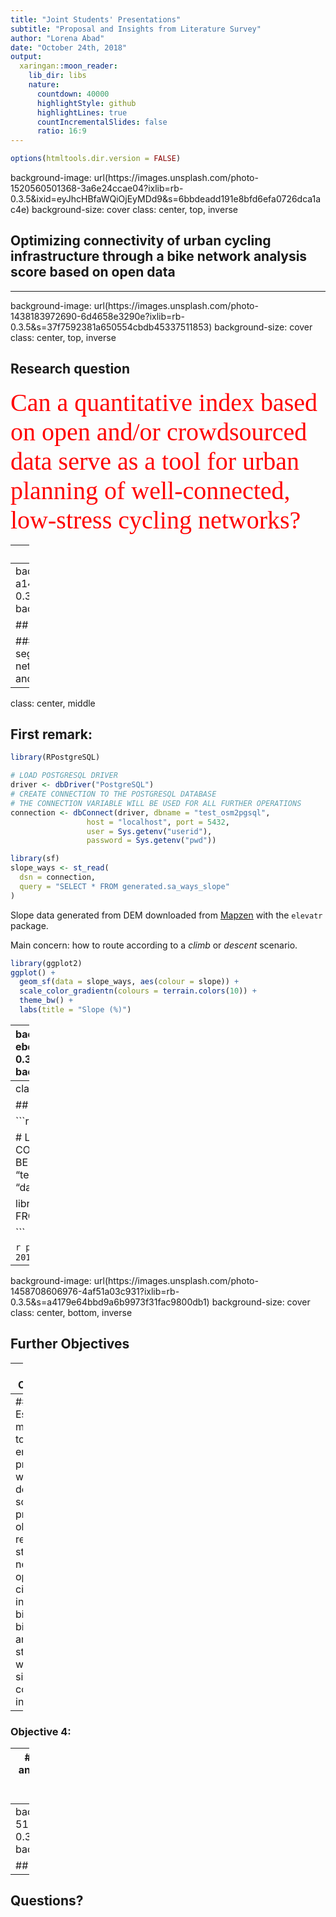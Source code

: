 ```yaml
---
title: "Joint Students' Presentations"
subtitle: "Proposal and Insights from Literature Survey"
author: "Lorena Abad"
date: "October 24th, 2018"
output:
  xaringan::moon_reader:
    lib_dir: libs
    nature:
      countdown: 40000
      highlightStyle: github
      highlightLines: true
      countIncrementalSlides: false
      ratio: 16:9
---
```


```r
options(htmltools.dir.version = FALSE)
```

background-image: url(https://images.unsplash.com/photo-1520560501368-3a6e24ccae04?ixlib=rb-0.3.5&ixid=eyJhcHBfaWQiOjEyMDd9&s=6bbdeadd191e8bfd6efa0726dca1ac4e)
background-size: cover
class: center, top, inverse

## Optimizing connectivity of urban cycling infrastructure through a bike network analysis score based on open data  

---

background-image: url(https://images.unsplash.com/photo-1438183972690-6d4658e3290e?ixlib=rb-0.3.5&s=37f7592381a650554cbdb45337511853)
background-size: cover
class: center, top, inverse

## Research question

<span style="color:red; font-size:30pt; font-family: 'Yanone Kaffeesatz';">Can a quantitative index based on open and/or crowdsourced data serve as a tool for urban planning of well-connected, low-stress cycling networks?
</span>

---
class: center, top

## Aim

Develop a methodology to optimize urban cycling networks’ connectivity based on a quantitative index known as bike network analysis score.

.center[<img src="bna.jpg" style="width: 50%" />]

---
background-image: url(https://images.unsplash.com/photo-1520431626067-a140ac2122f3?ixlib=rb-0.3.5&ixid=eyJhcHBfaWQiOjEyMDd9&s=3ea2f69f37c5648845e4c3ca88838f7a)
background-size: cover
class: center, top

## Objective 1

#### Improve the classification methodology previously developed for street segments (edges) and including also intersections (nodes) conforming the street network of a city into levels of traffic stress based on OpenStreetMap layers, tags, and additional ancillary data.

---

class: center, middle

## First remark:

```r
library(RPostgreSQL)

# LOAD POSTGRESQL DRIVER
driver <- dbDriver("PostgreSQL")
# CREATE CONNECTION TO THE POSTGRESQL DATABASE
# THE CONNECTION VARIABLE WILL BE USED FOR ALL FURTHER OPERATIONS
connection <- dbConnect(driver, dbname = "test_osm2pgsql",
                 host = "localhost", port = 5432,
                 user = Sys.getenv("userid"),
                 password = Sys.getenv("pwd"))

library(sf)
slope_ways <- st_read(
  dsn = connection,
  query = "SELECT * FROM generated.sa_ways_slope"
)
```

Slope data generated from DEM downloaded from [Mapzen](https://mapzen.com/) with the `elevatr` package.

Main concern: how to route according to a *climb* or *descent* scenario.

```r
library(ggplot2)
ggplot() +
  geom_sf(data = slope_ways, aes(colour = slope)) + 
  scale_color_gradientn(colours = terrain.colors(10)) +
  theme_bw() +
  labs(title = "Slope (%)")
```

---
background-image: url(https://images.unsplash.com/photo-1537535214953-ebd2f09377e7?ixlib=rb-0.3.5&ixid=eyJhcHBfaWQiOjEyMDd9&s=7060808893037379d20c38c426bb1388)
background-size: cover
class: center, bottom, inverse


.left[
## Objective 2
]

#### Work upon the existing scoring technique which considers the ability of the low-stress bike network to reach core services within a certain biking distance, considering if possible work places.

---
class: center, middle

## Second remark:

```r
library(RPostgreSQL)

# LOAD POSTGRESQL DRIVER
driver <- dbDriver("PostgreSQL")
# CREATE CONNECTION TO THE POSTGRESQL DATABASE
# THE CONNECTION VARIABLE WILL BE USED FOR ALL FURTHER OPERATIONS
connection <- dbConnect(driver, dbname = "test_osm2pgsql",
                 host = "localhost", port = 5432,
                 user = "postgres", password = "das8410")

library(sf)
de_geostat <- st_read(
  dsn = connection,
  query = "SELECT tot_p, geom FROM geostat WHERE cntr_code = 'DE'"
) 

```


```r
plot(de_geostat, border = NA, main = "GEOSTAT population grid for Germany - 2011")
```

---
background-image: url(https://images.unsplash.com/photo-1458708606976-4af51a03c931?ixlib=rb-0.3.5&s=a4179e64bbd9a6b9973f31fac9800db1)
background-size: cover
class: center, bottom, inverse

## Further Objectives

--
### Objective 3: 

--
#### Establish a methodology to reverse-engineer the process in a way that a desired score can be provided to obtain as a result low-stress network options for a city by introducing bike paths, bike lanes and zone 30 streets, as well as, bike signalling on conflictive intersections.

--
### Objective 4: 

--
#### Apply the methodology as case studies for cities in Europe with limited and/or partly developed bike infrastructure to evaluate the tool performance as a generally applicable methodology for any city and compare the different results.

---
background-image: url(https://images.unsplash.com/photo-1454810945947-518fa697f0cf?ixlib=rb-0.3.5&ixid=eyJhcHBfaWQiOjEyMDd9&s=653af866fd32821840885dc94c74a85d)
background-size: cover
class: center, top, inverse

## Thank you!

--
## Questions?
